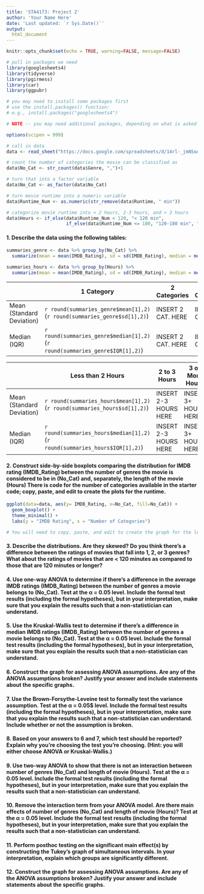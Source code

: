 ```yaml
---
title: 'STA4173: Project 2'
author: 'Your Name Here'
date: 'Last updated: `r Sys.Date()`'
output:
  html_document
---
```

  
```r
knitr::opts_chunk$set(echo = TRUE, warning=FALSE, message=FALSE)

# pull in packages we need
library(googlesheets4)
library(tidyverse)
library(pgirmess) 
library(car)
library(ggpubr)

# you may need to install some packages first
# use the install.packages() function:
# e.g., install.packages("googlesheets4")

# NOTE -- you may need additional packages, depending on what is asked of you below :-)

options(scipen = 999)

# call in data
data <- read_sheet("https://docs.google.com/spreadsheets/d/14rl-_jmNSoA67CPWcqQFku6GRDKDTBosAHLHok4PQCI/edit#gid=0")

# count the number of categories the movie can be classified as
data$No_Cat <- str_count(data$Genre, ",")+1

# turn that into a factor variable
data$No_Cat <- as_factor(data$No_Cat)

# turn movie runtime into a numeric variable
data$Runtime_Num <- as.numeric(str_remove(data$Runtime, " min"))

# categorize movie runtime into < 2 hours, 2-3 hours, and > 3 hours
data$Hours <- if_else(data$Runtime_Num < 120, "< 120 min", 
                      if_else(data$Runtime_Num <= 180, "120-180 min", "> 180 min"))
```

#### 1. Describe the data using the following tables: 
```r
summaries_genre <- data %>% group_by(No_Cat) %>% 
  summarize(mean = mean(IMDB_Rating), sd = sd(IMDB_Rating), median = median(IMDB_Rating), IQR = IQR(IMDB_Rating))

summaries_hours <- data %>% group_by(Hours) %>% 
  summarize(mean = mean(IMDB_Rating), sd = sd(IMDB_Rating), median = median(IMDB_Rating), IQR = IQR(IMDB_Rating))
```
  
|                           | 1 Category | 2 Categories | 3 Categories |
|---------------------------|------------|--------------|--------------|
| Mean (Standard Deviation) | `r round(summaries_genre$mean[1],2)` (`r round(summaries_genre$sd[1],2)`)            |  INSERT 2 CAT. HERE            | INSERT 3 CAT. HERE             |
| Median (IQR)              | `r round(summaries_genre$median[1],2)` (`r round(summaries_genre$IQR[1],2)`)            |  INSERT 2 CAT. HERE            | INSERT 3 CAT. HERE             |

|                           | Less than 2 Hours | 2 to 3 Hours      | 3 or More Hours |
|---------------------------|-------------------|-------------------|-----------------|
| Mean (Standard Deviation) | `r round(summaries_hours$mean[1],2)` (`r round(summaries_hours$sd[1],2)`)                   | INSERT 2-3 HOURS HERE                  | INSERT 3+ HOURS HERE                 |
| Median (IQR)              |  `r round(summaries_hours$median[1],2)` (`r round(summaries_hours$IQR[1],2)`)                  | INSERT 2-3 HOURS HERE                  | INSERT 3+ HOURS HERE                 |

####  2. Construct side-by-side boxplots comparing the distribution for IMDB rating (IMDB_Rating) between the number of genres the movie is considered to be in (No_Cat) and, separately, the length of the movie (Hours) There is code for the number of categories available in the starter code; copy, paste, and edit to create the plots for the runtime.
```r
ggplot(data=data, aes(y= IMDB_Rating, x=No_Cat, fill=No_Cat)) +
  geom_boxplot() +
  theme_minimal() +
  labs(y = "IMDB Rating", x = "Number of Categories") 

# You will need to copy, paste, and edit to create the graph for the length of the movie
```

  
####  3. Describe the distributions. Are they skewed? Do you think there's a difference between the ratings of movies that fall into 1, 2, or 3 genres? What about the ratings of movies that are < 120 minutes as compared to those that are 120 minutes or longer? 
  
####  4. Use one-way ANOVA to determine if there's a difference in the average IMDB ratings (IMDB_Rating) between the number of genres a movie belongs to (No_Cat). Test at the &alpha; = 0.05 level. Include the formal test results (including the formal hypotheses), but in your interpretation, make sure that you explain the results such that a non-statistician can understand. 
  
####  5. Use the Kruskal-Wallis test to determine if there's a difference in median IMDB ratings (IMDB_Rating) between the number of genres a movie belongs to (No_Cat). Test at the &alpha; = 0.05 level. Include the formal test results (including the formal hypotheses), but in your interpretation, make sure that you explain the results such that a non-statistician can understand. 
  
#### 6. Construct the graph for assessing ANOVA assumptions. Are any of the ANOVA assumptions broken? Justify your answer and include statements about the specific graphs.
  
####  7. Use the Brown-Forsythe-Leveine test to formally test the variance assumption. Test at the &alpha; = 0.05$ level. Include the formal test results (including the formal hypotheses), but in your interpretation, make sure that you explain the results such that a non-statistician can understand. Include whether or not the assumption is broken.
  
####  8. Based on your answers to 6 and 7, which test should be reported? Explain why you're choosing the test you're choosing. (Hint: you will either choose ANOVA or Kruskal-Wallis.)
  
####  9. Use two-way ANOVA to show that there is not an interaction between number of genres (No_Cat) and length of movie (Hours). Test at the &alpha; = 0.05 level. Include the formal test results (including the formal hypotheses), but in your interpretation, make sure that you explain the results such that a non-statistician can understand.
  
####  10. Remove the interaction term from your ANOVA model. Are there main effects of number of genres (No_Cat) and length of movie (Hours)? Test at the &alpha; = 0.05 level. Include the formal test results (including the formal hypotheses), but in your interpretation, make sure that you explain the results such that a non-statistician can understand.
  
####  11. Perform posthoc testing on the significant main effect(s) by constructing the Tukey's graph of simultaneous intervals. In your interpretation, explain which groups are significantly different.
  
#### 12. Construct the graph for assessing ANOVA assumptions. Are any of the ANOVA assumptions broken? Justify your answer and include statements about the specific graphs.




